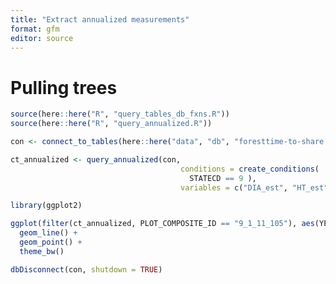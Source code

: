 ```yaml
---
title: "Extract annualized measurements"
format: gfm
editor: source
---
```


# Pulling trees

```r

source(here::here("R", "query_tables_db_fxns.R"))
source(here::here("R", "query_annualized.R"))

con <- connect_to_tables(here::here("data", "db", "foresttime-to-share.duckdb"))

```

```r

ct_annualized <- query_annualized(con,
                                      conditions = create_conditions(
                                        STATECD == 9 ),
                                      variables = c("DIA_est", "HT_est", "ACTUALHT_est", "YEAR", "ADFORCD", "SPCD_CORR", "SPCD_FLAG"))

```

```r
library(ggplot2)

ggplot(filter(ct_annualized, PLOT_COMPOSITE_ID == "9_1_11_105"), aes(YEAR, DIA_est, group = TREE_COMPOSITE_ID)) +
  geom_line() +
  geom_point() +
  theme_bw()

```

```r

dbDisconnect(con, shutdown = TRUE)

```


